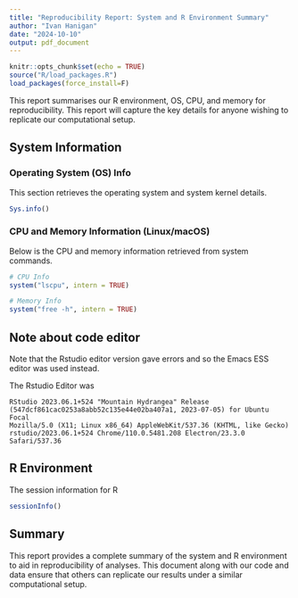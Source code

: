 ```yaml
---
title: "Reproducibility Report: System and R Environment Summary"
author: "Ivan Hanigan"
date: "2024-10-10"
output: pdf_document
---
```



```r
knitr::opts_chunk$set(echo = TRUE)
source("R/load_packages.R")
load_packages(force_install=F)
```

This report summarises our R environment, OS, CPU, and memory for reproducibility. This report will capture the key details for anyone wishing to replicate our computational setup.

## System Information

### Operating System (OS) Info

This section retrieves the operating system and system kernel details.

```r
Sys.info()
```

### CPU and Memory Information (Linux/macOS)

Below is the CPU and memory information retrieved from system commands.

```r
# CPU Info
system("lscpu", intern = TRUE)

# Memory Info
system("free -h", intern = TRUE)
```

## Note about code editor

Note that the Rstudio editor version gave errors and so the Emacs ESS editor was used instead.

The Rstudio Editor was 

```
RStudio 2023.06.1+524 "Mountain Hydrangea" Release (547dcf861cac0253a8abb52c135e44e02ba407a1, 2023-07-05) for Ubuntu Focal
Mozilla/5.0 (X11; Linux x86_64) AppleWebKit/537.36 (KHTML, like Gecko) rstudio/2023.06.1+524 Chrome/110.0.5481.208 Electron/23.3.0 Safari/537.36
```


## R Environment

The session information for R 
```r
sessionInfo()
```


## Summary

This report provides a complete summary of the system and R environment to aid in reproducibility of analyses. This document along with our code and data ensure that others can replicate our results under a similar computational setup.

